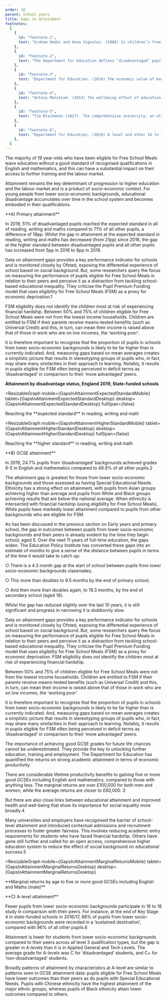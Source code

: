 ```yaml
---
order: 10
parent: School years
title: Gaps in attainment
footnotes:
  [
    {
      id: "footnote-1",
      text: "Graham Hobbs and Anna Vignoles. (2009) Is children’s free school meal ‘eligibility’ a good proxy for family income. British Educational Research Journal; Becky Allen. (2018) The pupil premium is not working.",
    },
    {
      id: "footnote-2",
      text: "The Department for Education defines ‘disadvantaged’ pupils as those are known to have been eligible for free school meals in the past six years (from year 6 to year 11), if they are recorded as having been looked after for at least one day or if they are recorded as having been adopted from care.",
    },
    {
      id: "footnote-3",
      text: "Department for Education. (2014) The economic value of key intermediate qualifications: estimating the returns and lifetime productivity gains to GCSEs, A levels and apprenticeships.",
    },
    {
      id: "footnote-4",
      text: "Antony Manstead. (2014) The wellbeing effect of education. ESRC evidence briefing; Richard Wilkinson and Kate Pickett. (2009) The Spirit Level. Penguin.",
    },
    {
      id: "footnote-5",
      text: "Tim Blackmnan (2017). The comprehensive university: an alternative to social stratification by academic selection. Hepi Occasional Paper 17.",
    },
    {
      id: "footnote-6",
      text: "Department for Education. (2019) A level and other 16 to 18 results 2018 to 2019.",
    },
  ]
---
```



<div>
  The majority of 19 year-olds who have been eligible for Free School Meals
  leave education without a good standard of recognised qualifications in
  English and mathematics, and this can have a substantial impact on their
  access to further training and the labour market.

  Attainment remains the key determinant of progression to higher education and
  the labour market and is a product of socio-economic context. For young people
  from lower socio-economic backgrounds, educational disadvantage accumulates
  over time in the school system and becomes embodied in their qualifications.

</div>

<ResearchImage imageName="gaps-in-attainment-1.jpg" />

<div>
  **A) Primary attainment**

  In 2019, 51% of disadvantaged pupils reached the expected standard in all of
  reading, writing and maths compared to 71% of all other pupils, a difference
  of 19pp. Whilst the gap in attainment at the expected standard in reading,
  writing and maths has decreased (from 21pp) since 2016, the gap at the higher
  standard between disadvantaged pupils and all other pupils has increased from
  5pp in 2016 to 8pp in 2019.

  Data on attainment gaps provides a key performance indicator for schools and
  is monitored closely by Ofsted, exposing the differential experience of school
  based on social background. But, some researchers query the focus on measuring
  the performance of pupils eligible for Free School Meals in relation to their
  peers and perceive it as a distraction from tackling school-based educational
  inequality. They criticise the Pupil Premium Funding model that uses
  eligibility for Free School Meals (FSM) as a proxy for economic
  deprivation.<FootnoteLink linkId="footnote-1">1</FootnoteLink>

</div>

<div>
  FSM eligibility does not identify the children most at risk of experiencing
  financial hardship. Between 50% and 75% of children eligible for Free School
  Meals were not from the lowest income households. Children are entitled to FSM
  if their parents receive means-tested benefits (such as Universal Credit) and
  this, in turn, can mean their income is raised above that of those in work who
  are on low incomes, the ‘working poor’.

  It is therefore important to recognise that the proportion of pupils in
  schools from lower socio-economic backgrounds is likely to be far higher than
  is currently indicated. And, measuring gaps based on mean averages creates a
  simplistic picture that results in stereotyping groups of pupils who, in fact,
  may share many similarities in their approach to learning. Notably, it
  results in pupils eligible for FSM often being perceived in deficit terms as
  ‘disadvantaged’ in comparison to their ‘more advantaged’ peers.

</div>

**Attainment by disadvantage status, England 2019, State-funded schools**

<div></div>

<ResizableGraph
  mobile={GapsInAttainmentExpectedStandardMobile}
  tablet={GapsInAttainmentExpectedStandardDesktop}
  desktop={GapsInAttainmentExpectedStandardDesktop}
  fullSpan={false}
>
  <p>
    Reaching the **expected standard** in reading, writing and math
  </p>
</ResizableGraph>

<ResizableGraph
  mobile={GapsInAttainmentHigherStandardMobile}
  tablet={GapsInAttainmentHigherStandardDesktop}
  desktop={GapsInAttainmentHigherStandardDesktop}
  fullSpan={false}
>
  <p>
    Reaching the **higher standard** in reading, writing and math
  </p>
</ResizableGraph>

<div>
  **B) GCSE attainment**

  In 2019, 24.7% pupils from ‘disadvantaged’ backgrounds achieved grades 9-5 in
  English and mathematics compared to 49.9% of all other pupils.<FootnoteLink
  linkId="footnote-2">2</FootnoteLink>

  The attainment gap is greatest for those from lower socio-economic backgrounds
  and those assessed as having Special Educational Needs. Ethnicity has a strong
  effect on attainment, with pupils from Asian groups achieving higher than
  average and pupils from White and Black groups achieving results that are
  below the national average. When ethnicity is intersected with financial
  hardship (using eligibility for Free School Meals), White pupils have markedly
  lower attainment compared to pupils from other backgrounds who are eligible
  for FSM.
</div>

<div>
  As has been discussed in the previous section on Early years and primary
  school, the gap in outcomes between pupils from lower socio-economic
  backgrounds and their peers is already evident by the time they begin school,
  aged 5. Over the next 11 years of full-time education, the gaps widen. The
  Education Policy Institute has converted these gaps into an estimate of months
  to give a sense of the distance between pupils in terms of the time it would
  take to catch up: 

  ○	There is a 4.3 month gap at the start of school between pupils from lower
  socio-economic backgrounds classmates; 

  ○	This more than doubles to 9.5 months by the end of primary school; 

  ○	And then more than doubles again, to 19.3 months, by the end of secondary
  school (aged 16). 
</div>

<ResearchImage imageName="gaps-in-attainment-2.jpg" />

<div>
  Whilst the gap has reduced slightly over the last 10 years, it is still
  significant and progress in narrowing it is stubbornly slow. 

  Data on attainment gaps provides a key performance indicator for schools and
  is monitored closely by Ofsted, exposing the differential experience of school
  based on social background. But, some researchers query the focus on measuring
  the performance of pupils eligible for Free School Meals in relation to their
  peers and perceive it as a distraction from tackling school-based educational
  inequality. They criticise the Pupil Premium Funding model that uses
  eligibility for Free School Meals (FSM) as a proxy for economic deprivation.
  FSM eligibility does not identify the children most at risk of experiencing
  financial hardship. 
</div>

<div>
  Between 50% and 75% of children eligible for Free School Meals were not from
  the lowest income households. Children are entitled to FSM if their parents
  receive means-tested benefits (such as Universal Credit) and this, in turn,
  can mean their income is raised above that of those in work who are on low
  incomes, the ‘working poor’. 

  It is therefore important to recognise that the proportion of pupils in
  schools from lower socio-economic backgrounds is likely to be far higher than
  is currently indicated. And, measuring gaps based on mean averages creates a
  simplistic picture that results in stereotyping groups of pupils who, in fact,
  may share many similarities in their approach to learning.  Notably, it
  results in pupils eligible for FSM often being perceived in deficit terms as
  ‘disadvantaged’ in comparison to their ‘more advantaged’ peers. 

  The importance of achieving good GCSE grades for future life chances cannot be
  underestimated. They provide the key to unlocking further education, training
  and employment. The Department for Education has quantified the returns on
  strong academic attainment in terms of economic productivity.
</div>

<div>
   There are considerable lifetime productivity benefits to gaining five or more
   good GCSEs including English and mathematics, compared to those with anything
   less. The marginal returns are over £100,000 for both men and women, while
   the average returns are closer to £60,000. <FootnoteLink
   linkId="footnote-3">3</FootnoteLink>

  But there are also close links between educational attainment and improved
  health and well-being that show its importance for social equality more
  broadly.<FootnoteLink linkId="footnote-4">4</FootnoteLink>

  Many universities and employers have recognised the barrier of school-level
  attainment and introduced contextual admissions and recruitment processes to
  foster greater fairness. This involves reducing academic entry requirements
  for students who have faced financial hardship. Others have gone still further
  and called for an open access, comprehensive higher education system to reduce
  the effect of social background on educational success.<FootnoteLink
  linkId="footnote-5">5</FootnoteLink>
</div>

<ResizableGraph
  mobile={GapsInAttainmentMarginalReturnsMobile}
  tablet={GapsInAttainmentMarginalReturnsDesktop}
  desktop={GapsInAttainmentMarginalReturnsDesktop}
>
  <p>
    **Marginal returns by age to five or more good GCSEs including English and Maths (male)**
  </p>
</ResizableGraph>

<div>
  **C) A-level attainment**

  Fewer pupils from lower socio-economic backgrounds participate in 16 to 18
  study in comparison with their peers. For instance, at the end of Key Stage 4
  in state-funded schools in 2016/17, 88% of pupils from lower socio-economic
  backgrounds were recorded in a ‘sustained destination’, compared with 96% of
  all other pupils.<FootnoteLink linkId="footnote-6">6</FootnoteLink>

  Attainment is lower for students from lower socio-economic backgrounds
  compared to their peers across all level 3 qualification types, but the gap is
  greater in A-levels than it is in Applied General and Tech Levels. The average
  grade for A-levels was C for ‘disadvantaged’ students, and C+ for
  ‘non-disadvantaged’ students.
</div>

Broadly patterns of attainment by characteristics at A-level are similar to
patterns seen in GCSE attainment data: pupils eligible for Free School Meals
have lower outcomes than their peers as do pupils with Special Educational
Needs. Pupils with Chinese ethnicity have the highest attainment of the major
ethnic groups, whereas pupils of Black ethnicity attain lower outcomes compared
to others.